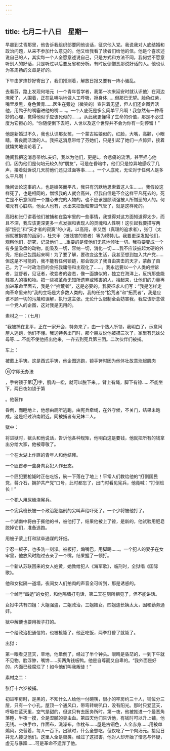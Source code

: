 ```yaml
---
---
---
```

title: 七月二十八日　星期一
---




早晨到艾青那里，他告诉我组织部要同他谈话，征求他入党。我说我对人底结婚和政治问题，从来不参加什么意见的。他又给我看了读者们给他的信。他是个喜欢述说自己的人，其实每一个人全愿意述说自己，只是方式和方法不同，我何尝不愿意听别人的好话，只是听过以后要反省和分析。有时反倒憎恶那说好话的人。他也认为答周扬的文章是好的。

下午由罗烽抄好寄出了，我们推测着，解放日报又要有一阵小骚乱。

去看芬，路上发现何培元（一个青年哲学者，我第一次来延安时就认识他）在河边淹死了，人围着，正在乱哄哄地做人工呼吸，擦身体……但那已无望。脸色红紫，嘴里发黑，身色黄青……医生在旁边（微笑的）宣告着无望，但人们还企图弄活他，用鸭子的嘴塞进他的嘴……。一个人底死是多么简单平凡啊！我忽然有一种奇妙的心理，觉得他似乎应该死似的……。从此我更懂得了生命的价值，那是不必过度为它担心的。“你随便倒下去吧，人世以及这个世界并不会为你有一刻停留！”

他是新婚过不久，我也认识那女孩，一个蒙古姑娘似的，红脸，大嘴，高颧，小眼睛，善良而活泼的人。我把这消息带给了芬她们，只是引起了她们一点惊异，接着就嬉笑地谈论着了。

晚间我把这消息带给L夫妇，我以为他们，更是L，会悲痛的流泪，甚至担心他们，因为他们是何培元较久的“朋友”，可是在昏暗中，他们只是惊异地感叹了几声，接着就诉说几天前他们还见过面等事……。一个人底死，无论对于任何人是多么平凡啊！

晚间谈论这事的人，也是嬉笑而平凡，我只有沉默地思索着这人生……。我假设这样死了，也是相同的，憎恨我的人就会高兴，但我自信是不会这样平凡死去的。死亡是不乐意照顾一个雄心未完的人物的。也不应该照顾顽强被人所憎恶的人的。何培元有心脏病，他女人也有，水出来把饭粒带进气管了，就是这样死的。

高阳和张仃讲着他们被捕和在监牢里的一些事情，我觉得对这方面知道得太少，而且不深，我应该更深更多一点发掘和表现人的灵魂和人性啊！这引起我要描写两部“叛徒”和“天才者的寂寞”的小说，以高阳，李又然（真理的追求者），张仃（太弱就被损害的画家），杜矢甲（被残害的歌者）等为模特儿。我要更深发掘他们，观察他们，研究，记录他们……重要的是使他们无意地倾吐一切。我将要变成一个有多量吸盘的动物，能吸及一切，容纳一切，消化一切……我不应该披起太硬的外壳，把自己包围起来啊！为了要了解，要改变这生活，我甚至想到加入共产党……但这是不可能的，我不能有任何锁链，那会毁灭了我自由突击的天才，蒙蔽了自己，为了一时政治目的会把我庸俗和主观化了……。我永远要以一个人类的控诉者，监督者，见证者，改变者的姿态，像一面旗似的，独立在海洋上，反抗那些能残害人的事和物。把一些被革命无知所遗弃或残害的人，拾起来，让他们的力量再加进革命里面去，我是个“拾荒者”，这是必要的。我要征求人们写：“我是怎样走向革命里来的”我的立场是大多数人类的，我的任务“拾荒者”和“拓荒者”，我是应该不顾一切的污蔑和误解，执行这主张。无论什么限制全会妨害我，我应该断念做一个党人的企图，这对我是无用的。

素材之一：（七月）

“我被捕在北平，正在一家开会，特务来了，由一个熟人所领，我明白了，示意同屋人逃跑，他们不懂。我送特务出门时，那个朋友说他被捕三次了，家里有兄妹父母等……不能不使他招出他来，一齐去到宪兵第三团。二次伙伴们被捕。

车上：

被戴上手铐。这是西式手铐，他企图逃跑，锁手铐时因为他体壮故意涨起肌肉

⑥字即无办法

，手铐锁于第⑦字，肌肉一松，就可以脱下来。。臂上有绳，脚下有镣……不能坐下，两日夜如锁于第

。他装作

昏倒，而睡地上，他想由厕所逃跑，由宪兵牵绳，在外守候，不关门，结果未跑成。这是经过济南附近。同被捕者有兄妹二人。



狱中：

将进狱时，狱头和他说话，告诉他各种规矩，他明白这是要钱，他就把所有的钱拿出分给大家，他被尊敬了。

一个在太湖上作匪的青年人和他结拜。

一个匪首赤一些身向女犯人作丑态。

一个匪犯要枪毙时正在吃饭，碗一下落在了地上！平常人们教给他的“打倒国民党，蒋介石，拥护共产党”口号，此时都忘了，出门时看见宪兵，他竟喊：“打倒班长！”

一个犯人用尿桶浇宪兵。

一个宪兵班长被一个政治犯临刑的尖叫声给吓死了。一个少将被他打了。

一个湖南中将由于撕他的书，被他打了，结果他被上了镣，是新的，他试验用肥皂脱掉它们，准备逃跑。

用被子蒙上打和狱卒通谋的奸细。

宁忍一板子，也多洗一刻澡。被板打，煽嘴巴，用脚踢……。一个犯人的妻子在女牢里，他放风时跑过去亲了一个嘴，结果握了一顿打。

一个新从苏联回来的女人姓黄，她教给犯人《海军歌》，临刑时，全狱唱《国际歌》。

他和女狱隔一道墙，夜间女人们拍肉的声音全可听到，那是诱惑的。

一个绰号“四姐”的女犯，和他隔墙打电话，第二天在厕所相见了，但不能讲话。

女狱中共有四姐：大姐强盗，二姐政治，三姐妓女，四姐连长姨太太，因和勤务通奸。

狱中解便也要用板子打的。

一个给政治犯通信的，也被枪毙了。他正吃饭，两拳打昏了就毙了。

出狱：

第一眼看见蓝天，草地，他晕倒了，经过了半个钟头。眼睛是昏茫的，一到下午就不见物。脸浮肿，嘴馋……买两角钱板鸭。他是自尊而又自卑的。“我外面是好的，内面已经腐烂了！如今他们叫我叛徒！”



素材之二：

张仃十六岁被捕。

初进牢房时，是黑的，不知什么人给他一付碗筷，很小的牢房约三十人，铺位分三层，只有一个小孔，屋顶一个通风口，带弯转喇叭口，没有阳光。那时只爱蓝天，呼吸在蓝天里，空气是甜的，但这只有去医务所时。第一夜，他被推进一个最恶角落睡，半夜一摸，全是湿腻的臭虫血。第四天他们告诉他，有钱时可以升上铺，他无钱。一块手巾，作面布，洗澡布，作枕布……屋是古铜色，人全赤身……用被单煽风，交替着，每人一百下。出狱时，什么全想吃，但仅吃了一个肉汤元。接见日并无人接见他们。这里人全是兽类。经过了这损害，他对人却开始了憎恶与怀疑，虚无与暴躁……可是革命不遗弃了他。